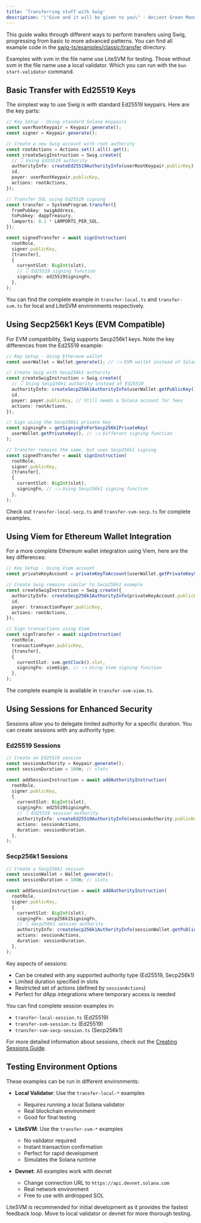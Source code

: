 ```yaml
---
title: 'Transferring stuff with Swig'
description: '\"Give and it will be given to you\" - Ancient Green Manuscripts'
---
```


This guide walks through different ways to perform transfers using Swig, progressing from basic to more advanced patterns.
You can find all example code in the [swig-ts/examples/classic/transfer](https://github.com/swig-wallet/swig/tree/main/swig-ts/examples/classic/transfer) directory.

<Tip>Examples with svm in the file name use LiteSVM for testing. Those without svm in the file name use a local validator. Which you can run with the `bun start-validator` command.</Tip>

## Basic Transfer with Ed25519 Keys

The simplest way to use Swig is with standard Ed25519 keypairs. Here are the key parts:

```typescript
// Key Setup - Using standard Solana keypairs
const userRootKeypair = Keypair.generate();
const signer = Keypair.generate();

// Create a new Swig account with root authority
const rootActions = Actions.set().all().get();
const createSwigInstruction = Swig.create({
  // 👇 Using Ed25519 authority
  authorityInfo: createEd25519AuthorityInfo(userRootKeypair.publicKey),
  id,
  payer: userRootKeypair.publicKey,
  actions: rootActions,
});

// Transfer SOL using Ed25519 signing
const transfer = SystemProgram.transfer({
  fromPubkey: swigAddress,
  toPubkey: dappTreasury,
  lamports: 0.1 * LAMPORTS_PER_SOL,
});

const signedTransfer = await signInstruction(
  rootRole,
  signer.publicKey,
  [transfer],
  {
    currentSlot: BigInt(slot),
    // 👇 Ed25519 signing function
    signingFn: ed25519SigningFn,
  },
);
```

You can find the complete example in `transfer-local.ts` and `transfer-svm.ts` for local and LiteSVM environments respectively.

## Using Secp256k1 Keys (EVM Compatible)

For EVM compatibility, Swig supports Secp256k1 keys. Note the key differences from the Ed25519 example:

```typescript
// Key Setup - Using Ethereum wallet
const userWallet = Wallet.generate(); // 👈 EVM wallet instead of Solana Keypair

// Create Swig with Secp256k1 authority
const createSwigInstruction = Swig.create({
  // 👇 Using Secp256k1 authority instead of Ed25519
  authorityInfo: createSecp256k1AuthorityInfo(userWallet.getPublicKey()),
  id,
  payer: payer.publicKey, // Still needs a Solana account for fees
  actions: rootActions,
});

// Sign using the Secp256k1 private key
const signingFn = getSigningFnForSecp256k1PrivateKey(
  userWallet.getPrivateKey(), // 👈 Different signing function
);

// Transfer remains the same, but uses Secp256k1 signing
const signedTransfer = await signInstruction(
  rootRole,
  signer.publicKey,
  [transfer],
  {
    currentSlot: BigInt(slot),
    signingFn, // 👈 Using Secp256k1 signing function
  },
);
```

Check out `transfer-local-secp.ts` and `transfer-svm-secp.ts` for complete examples.

## Using Viem for Ethereum Wallet Integration

For a more complete Ethereum wallet integration using Viem, here are the key differences:

```typescript
// Key Setup - Using Viem account
const privateKeyAccount = privateKeyToAccount(userWallet.getPrivateKeyString());

// Create Swig remains similar to Secp256k1 example
const createSwigInstruction = Swig.create({
  authorityInfo: createSecp256k1AuthorityInfo(privateKeyAccount.publicKey),
  id,
  payer: transactionPayer.publicKey,
  actions: rootActions,
});

// Sign transactions using Viem
const signTransfer = await signInstruction(
  rootRole,
  transactionPayer.publicKey,
  [transfer],
  {
    currentSlot: svm.getClock().slot,
    signingFn: viemSign, // 👈 Using Viem signing function
  },
);
```

The complete example is available in `transfer-svm-viem.ts`.

## Using Sessions for Enhanced Security

Sessions allow you to delegate limited authority for a specific duration. You can create sessions with any authority type:

### Ed25519 Sessions

```typescript
// Create an Ed25519 session
const sessionAuthority = Keypair.generate();
const sessionDuration = 100n; // slots

const addSessionInstruction = await addAuthorityInstruction(
  rootRole,
  signer.publicKey,
  {
    currentSlot: BigInt(slot),
    signingFn: ed25519SigningFn,
    // 👇 Ed25519 session authority
    authorityInfo: createEd25519AuthorityInfo(sessionAuthority.publicKey),
    actions: sessionActions,
    duration: sessionDuration,
  },
);
```

### Secp256k1 Sessions

```typescript
// Create a Secp256k1 session
const sessionWallet = Wallet.generate();
const sessionDuration = 100n; // slots

const addSessionInstruction = await addAuthorityInstruction(
  rootRole,
  signer.publicKey,
  {
    currentSlot: BigInt(slot),
    signingFn: secp256k1SigningFn,
    // 👇 Secp256k1 session authority
    authorityInfo: createSecp256k1AuthorityInfo(sessionWallet.getPublicKey()),
    actions: sessionActions,
    duration: sessionDuration,
  },
);
```

Key aspects of sessions:
- Can be created with any supported authority type (Ed25519, Secp256k1)
- Limited duration specified in slots
- Restricted set of actions (defined by `sessionActions`)
- Perfect for dApp integrations where temporary access is needed

You can find complete session examples in:
- `transfer-local-session.ts` (Ed25519)
- `transfer-svm-session.ts` (Ed25519)
- `transfer-svm-secp-session.ts` (Secp256k1)

For more detailed information about sessions, check out the [Creating Sessions Guide](../guides/sessions).

## Testing Environment Options

These examples can be run in different environments:

- **Local Validator**: Use the `transfer-local-*` examples
  - Requires running a local Solana validator
  - Real blockchain environment
  - Good for final testing

- **LiteSVM**: Use the `transfer-svm-*` examples
  - No validator required
  - Instant transaction confirmation
  - Perfect for rapid development
  - Simulates the Solana runtime

- **Devnet**: All examples work with devnet
  - Change connection URL to `https://api.devnet.solana.com`
  - Real network environment
  - Free to use with airdropped SOL

LiteSVM is recommended for initial development as it provides the fastest feedback loop. Move to local validator or devnet for more thorough testing.
